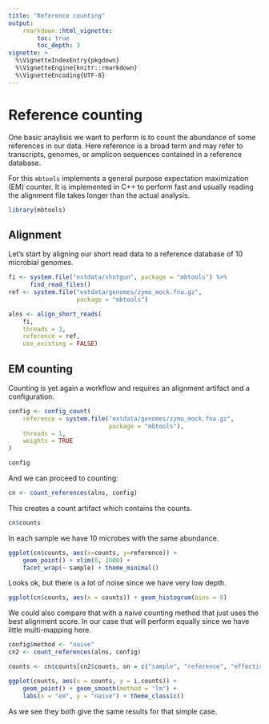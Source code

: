 ```yaml
---
title: "Reference counting"
output:
    rmarkdown::html_vignette:
        toc: true
        toc_depth: 3
vignette: >
  %\VignetteIndexEntry{pkgdown}
  %\VignetteEngine{knitr::rmarkdown}
  %\VignetteEncoding{UTF-8}
---
```


# Reference counting

One basic anaylisis we want to perform is to count the abundance of some references
in our data. Here reference is a broad term and may refer to transcripts, genomes,
or amplicon sequences contained in a reference database.

For this `mbtools` implements a general purpose expectation maximization (EM) counter.
It is implemented in C++ to perform fast and usually reading the alignment file takes
longer than the actual analysis.

```r
library(mbtools)
```

## Alignment

Let's start by aligning our short read data to a reference database of 10 microbial
genomes.

```r
fi <- system.file("extdata/shotgun", package = "mbtools") %>%
      find_read_files()
ref <- system.file("extdata/genomes/zymo_mock.fna.gz",
                   package = "mbtools")

alns <- align_short_reads(
    fi,
    threads = 3,
    reference = ref,
    use_existing = FALSE)
```

## EM counting

Counting is yet again a workflow and requires an alignment artifact and a configuration.

```r
config <- config_count(
    reference = system.file("extdata/genomes/zymo_mock.fna.gz",
                            package = "mbtools"),
    threads = 1,
    weights = TRUE
)

config
```

And we can proceed to counting:

```r
cn <- count_references(alns, config)
```

This creates a count artifact which contains the counts.

```r
cn$counts
```

In each sample we have 10 microbes with the same abundance.

```r
ggplot(cn$counts, aes(x=counts, y=reference)) +
    geom_point() + xlim(0, 1000) +
    facet_wrap(~ sample) + theme_minimal()
```

Looks ok, but there is a lot of noise since we have very low depth.

```r
ggplot(cn$counts, aes(x = counts)) + geom_histogram(bins = 8)
```

We could also compare that with a naive counting method that just uses the best
alignment score. In our case that will perform equally since we have little
multi-mapping here.

```r
config$method <- "naive"
cn2 <- count_references(alns, config)

counts <- cn$counts[cn2$counts, on = c("sample", "reference", "effective_length")]

ggplot(counts, aes(x = counts, y = i.counts)) +
    geom_point() + geom_smooth(method = "lm") +
    labs(x = "em", y = "naive") + theme_classic()
```

As we see they both give the same results for that simple case.
